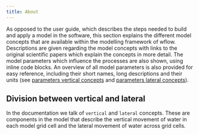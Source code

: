 ```yaml
---
title: About
---
```


As opposed to the user guide, which describes the steps needed to build and apply a model in
the software, this section explains the different model concepts that are available within the
modelling framework of wflow. Descriptions are given regarding the model concepts with links to
the original scientific papers which explain the concepts in more detail. The model parameters
which influence the processes are also shown, using inline code blocks. An overview of all
model parameters is also provided for easy reference, including their short names, long
descriptions and their units (see [parameters vertical concepts](@ref params_vert) and
[parameters lateral concepts](@ref params_lat)).

## Division between vertical and lateral

In the documentation we talk of `vertical` and `lateral` concepts. These are components in the
model that describe the vertical movement of water in each model grid cell and the lateral
movement of water across grid cells.
